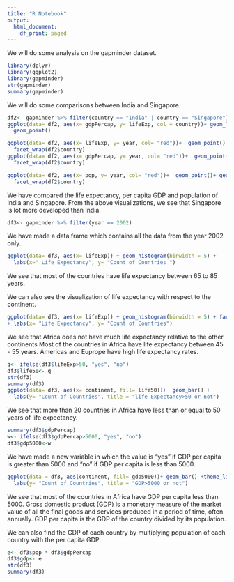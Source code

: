 ---
title: "R Notebook"
output:
  html_document:
    df_print: paged
---

We will do some analysis on the gapminder dataset.
```{r}
library(dplyr)
library(ggplot2)
library(gapminder)
str(gapminder)
summary(gapminder)

```

We will do some comparisons between India and Singapore.
```{r}
df2<- gapminder %>% filter(country == "India" | country == "Singapore")
ggplot(data= df2, aes(x= gdpPercap, y= lifeExp, col = country))+ geom_line()+
  geom_point()

ggplot(data= df2, aes(x= lifeExp, y= year, col= "red"))+  geom_point() +
  facet_wrap(df2$country)
ggplot(data= df2, aes(x= gdpPercap, y= year, col= "red"))+  geom_point()+ geom_line()+
  facet_wrap(df2$country)

ggplot(data= df2, aes(x= pop, y= year, col= "red"))+  geom_point()+ geom_line() +
  facet_wrap(df2$country)
```


We have compared the life expectancy, per capita GDP and population of India and Singapore.
From the above visualizations, we see that Singapore is lot more developed than India.

```{r}
df3<- gapminder %>% filter(year == 2002)
```

We have made a data frame which contains all the data from the year 2002 only.

```{r}
ggplot(data= df3, aes(x= lifeExp)) + geom_histogram(binwidth = 5) + 
  labs(x=" Life Expectancy", y= "Count of Countries ") 
```

We see that most of the countries have life expectancy between 65 to 85 years.

We can also see the visualization of life expectancy with respect to the continent.
```{r}
ggplot(data= df3, aes(x= lifeExp)) + geom_histogram(binwidth = 5) + facet_wrap(df3$continent)
+ labs(x= "Life Expectancy", y= "Count of Countries")
```

We see that Africa does not have much life expectancy relative to the other continents
Most of the countries in Africa have life expectancy between 45 - 55 years. 
Americas and Euprope have high life expectancy rates.

```{r}
q<- ifelse(df3$lifeExp>50, "yes", "no")
df3$life50<- q
str(df3)
summary(df3)
ggplot(data= df3, aes(x= continent, fill= life50))+  geom_bar() +
  labs(y= "Count of Countries", title = "life Expectancy>50 or not")
```

We see that more than 20 countries in Africa have less than or equal to 50 years of life
expectancy.

```{r}
summary(df3$gdpPercap)
w<- ifelse(df3$gdpPercap>5000, "yes", "no")
df3$gdp5000<-w
```

We have made a new variable in which the value is "yes" if GDP per capita is greater than 
5000 and "no" if GDP per capita is less than 5000.

```{r}
ggplot(data = df3, aes(continent, fill= gdp5000))+ geom_bar() +theme_linedraw() +
  labs(y= "Count of Countries", title = "GDP>5000 or not")
```

We see that most of the countries in Africa have GDP per capita less than 5000. 
Gross domestic product (GDP) is a monetary measure of the market value 
of all the final goods and services produced in a period of time, often annually.
GDP per capita is the GDP of the country divided by its population.

We can also find the GDP of each country by multiplying population of each country 
with the per capita GDP.

```{r}
e<- df3$pop * df3$gdpPercap
df3$gdp<- e
str(df3)
summary(df3)

```

